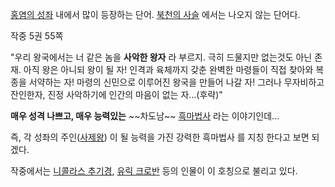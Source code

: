 [[홍염의 성좌]] 내에서 많이 등장하는 단어. [[북천의 사슬]] 에서는 나오지 않는 단어다. 

작중 5권 55쪽

"우리 왕국에서는 너 같은 놈을 '''사악한 왕자''' 라 부르지. 극히 드물지만 없는것도 아닌 존재. 아직 왕은 아니되 왕이 될 자!
인격과 육체까지 갖춘 완벽한 마령들이 직접 찾아와 복종을 서약하는 자! 마령의 신민으로 이루어진 왕국을 만들어 나갈 자!
그러나 무자비하고 잔인한자, 진정 사악하기에 인간의 마음이 없는 자...(후략)"

'''매우 성격 나쁘고, 매우 능력있는''' ~~차도남~~ [[흑마법사]] 라는 이야기인데...

즉, 각 성좌의 주인([[사제왕]]) 이 될 능력을 가진 강력한 흑마법사 를 지칭 한다고 보면 되겠다.  

작중에서는 [[니콜라스 추기경]], [[유릭 크로반]] 등의 인물이 이 호칭으로 불리고 있다.
